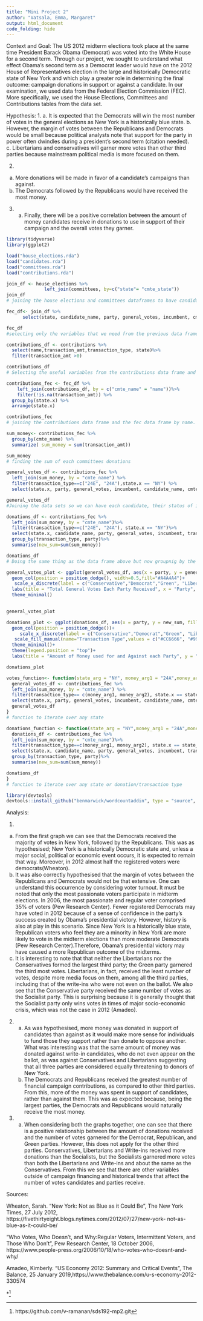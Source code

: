 ```yaml
---
title: "Mini Project 2"
author: "Vatsala, Emma, Margaret"
output: html_document
code_folding: hide
---
```


Context and Goal:
The US 2012 midterm elections took place at the same time President Barack Obama (Democrat) was voted into the White House for a second term. Through our project, we sought to understand what effect Obama’s second term as a Democrat leader would have on the 2012 House of Representatives election in the large and historically Democratic state of New York and which play a greater role in determining the final outcome: campaign donations in support or against a candidate. In our examination, we used data from the Federal Election Commission (FEC). More specifically, we used the House Elections, Committees and Contributions tables from the data set. 

Hypothesis:
1. 
  a. It is expected that the Democrats will win the most number of votes in the general elections as New York is a historically blue state.
  b. However, the margin of votes between the Republicans and Democrats would be small because political analysts note that support for the party in power often dwindles during a president’s second term (citation needed).
  c. Libertarians and conservatives will garner more votes than other third parties because mainstream political media is more focused on them. 


2. 
  a. More donations will be made in favor of a candidate’s campaigns than against. 
  b. The Democrats followed by the Republicans would have received the most money. 


3.
  a. Finally, there will be a positive correlation between the amount of money candidates receive in donations to use in support of their campaign and the overall votes they garner. 

```r
library(tidyverse)
library(ggplot2)
```

```r
load("house_elections.rda")
load("candidates.rda")
load("committees.rda")
load("contributions.rda")
```


```r
join_df <- house_elections %>%
              left_join(committees, by=c("state"= "cmte_state"))
join_df
# joining the house elections and committees dataframes to have candidates and the comittees who gave them money. We are joining by their common variable, state.
```


```r
fec_df<- join_df %>%
      select(state, candidate_name, party, general_votes, incumbent, cmte_name)

fec_df
#selecting only the variables that we need from the previous data frame
```


```r
contributions_df <- contributions %>%
  select(name,transaction_amt,transaction_type, state)%>%
  filter(transaction_amt >0)

contributions_df
# Selecting the useful variables from the contributions data frame and then filtering to only get contributions that werent returned. 
```


```r
contributions_fec <- fec_df %>%
    left_join(contributions_df, by = c("cmte_name" = "name"))%>%
    filter(!is.na(transaction_amt)) %>%
  group_by(state.x) %>%
  arrange(state.x)

contributions_fec
# joining the contributions data frame and the fec data frame by name. We are filtering to remove the NA values and grouping by and arranging by state.
```



```r
sum_money<- contributions_fec %>%
  group_by(cmte_name) %>%
  summarize( sum_money = sum(transaction_amt))

sum_money
# finding the sum of each committees donations
```



```r
general_votes_df <- contributions_fec %>%
  left_join(sum_money, by = "cmte_name") %>%
  filter(transaction_type==c("24E", "24A"),state.x == "NY") %>%
  select(state.x, party, general_votes, incumbent, candidate_name, cmte_name, transaction_amt, transaction_type, sum_money)

general_votes_df
#Joining the data sets so we can have each candidate, their status of imcumbancy, the total amount of money they received from each committee, and the total amount of general votes they received. We are filtering so we have both how much money was used against the candidate and how much mone was used in their favor. We can use this to see each party and how many votes they received. 
```


```r
donations_df <- contributions_fec %>%
  left_join(sum_money, by = "cmte_name")%>%
  filter(transaction_type==c("24E", "24A"), state.x == "NY")%>%
  select(state.x, candidate_name, party, general_votes, incumbent, transaction_type, sum_money)%>%
  group_by(transaction_type, party)%>%
  summarise(new_sum=sum(sum_money))

donations_df
# Doing the same thing as the data frame above but now groupnig by the transaction type. We want to see how much money was used both in favor of a party and against a party. 
```

```r
general_votes_plot <- ggplot(general_votes_df, aes(x = party, y = general_votes)) + 
  geom_col(position = position_dodge(), width=0.5,fill="#A4A4A4")+
   scale_x_discrete(label = c("Conservative","Democrat","Green", "Libertarian","Republican","Socialist", "Write In"))+
  labs(title = "Total General Votes Each Party Received", x = "Party", y = "General Votes")+
  theme_minimal()
  

general_votes_plot
```

```r
donations_plot <- ggplot(donations_df, aes(x = party, y = new_sum, fill = transaction_type))+
  geom_col(position = position_dodge())+
     scale_x_discrete(label = c("Conservative","Democrat","Green", "Libertarian","Republican","Socialist", "Write In"))+
   scale_fill_manual(name="Transaction Type",values = c("#CC6666", "#9999CC"),labels=c("Donations made AGAINST a candidate", "Donations made FOR a candidate"))+
  theme_minimal()+
  theme(legend.position = "top")+
  labs(title = "Amount of Money used for and Against each Party", y = "Amount of Money", x = "Party")

donations_plot
```

```r
votes_function<- function(state_arg = "NY", money_arg1 = "24A",money_arg2 = "24E"){
  general_votes_df <- contributions_fec %>%
  left_join(sum_money, by = "cmte_name") %>%
  filter(transaction_type== c(money_arg1, money_arg2), state.x == state_arg) %>%
  select(state.x, party, general_votes, incumbent, candidate_name, cmte_name, transaction_amt, transaction_type, sum_money)
  general_votes_df
}
# function to iterate over any state
```

```r
donations_function <- function(state_arg = "NY",money_arg1 = "24A",money_arg2 = "24E"){
  donations_df <- contributions_fec %>%
  left_join(sum_money, by = "cmte_name")%>%
  filter(transaction_type==c(money_arg1, money_arg2), state.x == state_arg)%>%
  select(state.x, candidate_name, party, general_votes, incumbent, transaction_type, sum_money)%>%
  group_by(transaction_type, party)%>%
  summarise(new_sum=sum(sum_money))

donations_df
}
# function to iterate over any state or donation/transaction type
```

```r
library(devtools)
devtools::install_github("benmarwick/wordcountaddin", type = "source", dependencies = TRUE)
```



Analysis: 

1. 
  a. From the first graph we can see that the Democrats received the majority of votes in New York, followed by the Republicans. This was as hypothesised; New York is a historically Democratic state and, unless a major social, political or economic event occurs, it is expected to remain that way. Moreover, in 2012 almost half the registered voters were democrats(Wheaton).
  b. It was also correctly hypothesised that the margin of votes between the Republicans and Democrats would not be that extensive. One can understand this occurrence by considering voter turnout. It must be noted that only the most passionate voters participate in midterm elections. In 2006, the most passionate and regular voter comprised 35% of voters (Pew Research Center). Fewer registered Democrats may have voted in 2012 because of a sense of confidence in the party’s success created by Obama’s presidential victory. However, history is also at play in this scenario. Since New York is a historically blue state, Republican voters who feel they are a minority in New York are more likely to vote in the midterm elections than more moderate Democrats (Pew Research Center).Therefore, Obama’s presidential victory may have caused a more Republican outcome of the midterms. 
  c. It is interesting to note that that neither the Libertarians nor the Conservatives formed the largest third party; the Green party garnered the third most votes. Libertarians, in fact, received the least number of votes, despite more media focus on them, among all the  third parties, including that of the write-ins who were not even on the ballot. We also see that the Conservative party received the same number of votes as the Socialist party. This is surprising because it is generally thought that the Socialist party only wins votes in times of major socio-economic crisis, which was not the case in 2012 (Amadeo). 


2.
  a. As was hypothesised, more money was donated in support of candidates than against as it would make more sense for individuals to fund those they support rather than donate to oppose another. What was interesting was that the same amount of money was donated against write-in candidates, who do not even appear on the ballot, as was against Conservatives and Libertarians suggesting that all three parties are considered equally threatening to donors of New York. 
  b. The Democrats and Republicans received the greatest number of financial campaign contributions, as compared to other third parties. From this, more of the money was spent in support of candidates, rather than against them. This was as expected because, being the largest parties, the Democrats and Republicans would naturally receive the most money.


3.
  a. When considering both the graphs together, one can see that there is a positive relationship between the amount of donations received and the number of votes garnered for the Democrat, Republican, and Green parties. However, this does not apply for the other third parties. Conservatives, Libertarians and Write-ins received more donations than the Socialists, but the Socialists garnered more votes than both the Libertarians and Write-ins and about the same as the Conservatives. From this we see that there are other variables outside of campaign financing and historical trends that affect the number of votes candidates and parties receive. 
  
Sources:

Wheaton, Sarah. “New York: Not as Blue as it Could Be”, The New York Times,   27 July 2012, https://fivethirtyeight.blogs.nytimes.com/2012/07/27/new-york-  not-as-blue-as-it-could-be/

“Who Votes, Who Doesn’t, and Why:Regular Voters, Intermittent Voters, and       Those Who Don't”, Pew Research Center, 18 October 2006,                       https://www.people-press.org/2006/10/18/who-votes-who-doesnt-and-why/

Amadeo, Kimberly. “US Economy 2012: Summary and Critical Events”, The          Balance, 25 January 2019,https://www.thebalance.com/u-s-economy-2012-330574

*^[https://github.com/v-ramanan/sds192-mp2.git]



